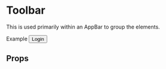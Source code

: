 
<Meta title="components|Toolbar" component={Toolbar} />

# Toolbar

This is used primarily within an AppBar to group the elements.

<Preview>
  <Story name="app bar">
    <AppBar position="relative">
      <Toolbar>
        <Box flexGrow={1}>
          <Heading.h1>Example</Heading.h1>
        </Box>
        <Button color="inherit" variant="text">
          Login
        </Button>
      </Toolbar>
    </AppBar>
  </Story>
</Preview>

## Props

<Props of={Toolbar} />
